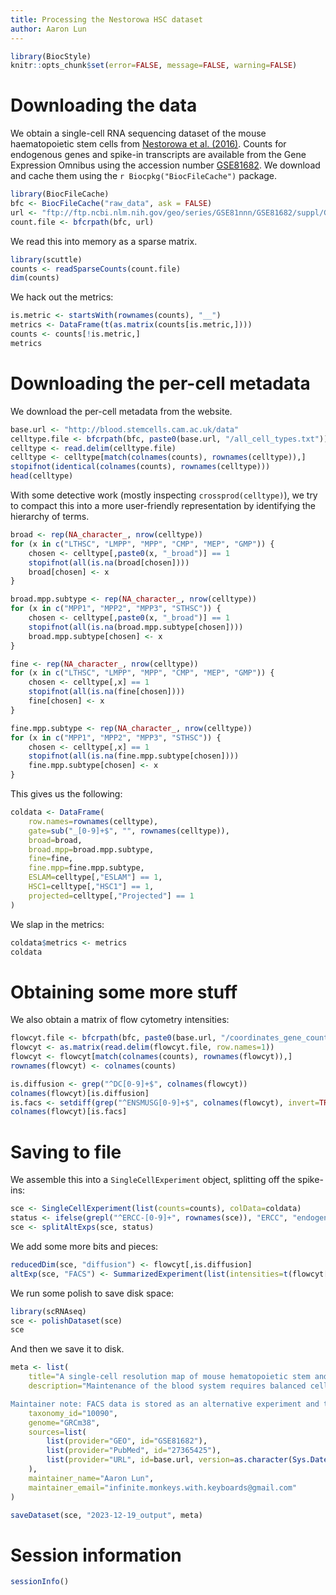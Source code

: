 ```yaml
---
title: Processing the Nestorowa HSC dataset
author: Aaron Lun
---
```


```r
library(BiocStyle)
knitr::opts_chunk$set(error=FALSE, message=FALSE, warning=FALSE)
```

# Downloading the data

We obtain a single-cell RNA sequencing dataset of the mouse haematopoietic stem cells from [Nestorowa et al. (2016)](https://doi.org/10.1182/blood-2016-05-716480).
Counts for endogenous genes and spike-in transcripts are available from the Gene Expression Omnibus
using the accession number [GSE81682](https://www.ncbi.nlm.nih.gov/geo/query/acc.cgi?acc=GSE81682).
We download and cache them using the `r Biocpkg("BiocFileCache")` package.

```r
library(BiocFileCache)
bfc <- BiocFileCache("raw_data", ask = FALSE)
url <- "ftp://ftp.ncbi.nlm.nih.gov/geo/series/GSE81nnn/GSE81682/suppl/GSE81682_HTSeq_counts.txt.gz"
count.file <- bfcrpath(bfc, url)
```

We read this into memory as a sparse matrix.

```r
library(scuttle)
counts <- readSparseCounts(count.file)
dim(counts)
```

We hack out the metrics:

```r
is.metric <- startsWith(rownames(counts), "__")
metrics <- DataFrame(t(as.matrix(counts[is.metric,])))
counts <- counts[!is.metric,]
metrics
```

# Downloading the per-cell metadata

We download the per-cell metadata from the website.

```r
base.url <- "http://blood.stemcells.cam.ac.uk/data"
celltype.file <- bfcrpath(bfc, paste0(base.url, "/all_cell_types.txt"))
celltype <- read.delim(celltype.file)
celltype <- celltype[match(colnames(counts), rownames(celltype)),]
stopifnot(identical(colnames(counts), rownames(celltype)))
head(celltype)
```

With some detective work (mostly inspecting `crossprod(celltype)`), we try to compact this into a more user-friendly representation by identifying the hierarchy of terms.

```r
broad <- rep(NA_character_, nrow(celltype))
for (x in c("LTHSC", "LMPP", "MPP", "CMP", "MEP", "GMP")) {
    chosen <- celltype[,paste0(x, "_broad")] == 1
    stopifnot(all(is.na(broad[chosen])))
    broad[chosen] <- x
}

broad.mpp.subtype <- rep(NA_character_, nrow(celltype))
for (x in c("MPP1", "MPP2", "MPP3", "STHSC")) {
    chosen <- celltype[,paste0(x, "_broad")] == 1
    stopifnot(all(is.na(broad.mpp.subtype[chosen])))
    broad.mpp.subtype[chosen] <- x
}

fine <- rep(NA_character_, nrow(celltype))
for (x in c("LTHSC", "LMPP", "MPP", "CMP", "MEP", "GMP")) {
    chosen <- celltype[,x] == 1
    stopifnot(all(is.na(fine[chosen])))
    fine[chosen] <- x
}

fine.mpp.subtype <- rep(NA_character_, nrow(celltype))
for (x in c("MPP1", "MPP2", "MPP3", "STHSC")) {
    chosen <- celltype[,x] == 1
    stopifnot(all(is.na(fine.mpp.subtype[chosen])))
    fine.mpp.subtype[chosen] <- x
}
```

This gives us the following:

```r
coldata <- DataFrame(
    row.names=rownames(celltype),
    gate=sub("_[0-9]+$", "", rownames(celltype)),
    broad=broad,
    broad.mpp=broad.mpp.subtype,
    fine=fine,
    fine.mpp=fine.mpp.subtype,
    ESLAM=celltype[,"ESLAM"] == 1,
    HSC1=celltype[,"HSC1"] == 1,
    projected=celltype[,"Projected"] == 1
)
```

We slap in the metrics:

```r
coldata$metrics <- metrics
coldata
```

# Obtaining some more stuff

We also obtain a matrix of flow cytometry intensities:

```r
flowcyt.file <- bfcrpath(bfc, paste0(base.url, "/coordinates_gene_counts_flow_cytometry.txt.gz"))
flowcyt <- as.matrix(read.delim(flowcyt.file, row.names=1))
flowcyt <- flowcyt[match(colnames(counts), rownames(flowcyt)),]
rownames(flowcyt) <- colnames(counts)

is.diffusion <- grep("^DC[0-9]+$", colnames(flowcyt))
colnames(flowcyt)[is.diffusion]
is.facs <- setdiff(grep("^ENSMUSG[0-9]+$", colnames(flowcyt), invert=TRUE), is.diffusion)
colnames(flowcyt)[is.facs]
```

# Saving to file 

We assemble this into a `SingleCellExperiment` object, splitting off the spike-ins:

```r
sce <- SingleCellExperiment(list(counts=counts), colData=coldata)
status <- ifelse(grepl("^ERCC-[0-9]+", rownames(sce)), "ERCC", "endogenous")
sce <- splitAltExps(sce, status)
```

We add some more bits and pieces:

```r
reducedDim(sce, "diffusion") <- flowcyt[,is.diffusion]
altExp(sce, "FACS") <- SummarizedExperiment(list(intensities=t(flowcyt[,is.facs])))
```

We run some polish to save disk space:

```r
library(scRNAseq)
sce <- polishDataset(sce)
sce
```

And then we save it to disk.

```r
meta <- list(
    title="A single-cell resolution map of mouse hematopoietic stem and progenitor cell differentiation",
    description="Maintenance of the blood system requires balanced cell fate decisions by hematopoietic stem and progenitor cells (HSPCs). Because cell fate choices are executed at the individual cell level, new single-cell profiling technologies offer exciting possibilities for mapping the dynamic molecular changes underlying HSPC differentiation. Here, we have used single-cell RNA sequencing to profile more than 1600 single HSPCs, and deep sequencing has enabled detection of an average of 6558 protein-coding genes per cell. Index sorting, in combination with broad sorting gates, allowed us to retrospectively assign cells to 12 commonly sorted HSPC phenotypes while also capturing intermediate cells typically excluded by conventional gating. We further show that independently generated single-cell data sets can be projected onto the single-cell resolution expression map to directly compare data from multiple groups and to build and refine new hypotheses. Reconstruction of differentiation trajectories reveals dynamic expression changes associated with early lymphoid, erythroid, and granulocyte-macrophage differentiation. The latter two trajectories were characterized by common upregulation of cell cycle and oxidative phosphorylation transcriptional programs. By using external spike-in controls, we estimate absolute messenger RNA (mRNA) levels per cell, showing for the first time that despite a general reduction in total mRNA, a subset of genes shows higher expression levels in immature stem cells consistent with active maintenance of the stem-cell state. Finally, we report the development of an intuitive Web interface as a new community resource to permit visualization of gene expression in HSPCs at single-cell resolution for any gene of choice.

Maintainer note: FACS data is stored as an alternative experiment and the diffusion map components are stored as reduced dimensions. The cell type assignments are stored in the column data, transformed from the identity matrix provided by the authors into a more user-friendly form. The gating strategy for FACS is inferred from the cell names: Prog (Lin- Sca1- c-Kit+), HSPC (Lin- Sca1+ c-Kit+) and LT-HSC (Lin- c-Kit+ Sca1+ CD34- Flk2-).",
    taxonomy_id="10090",
    genome="GRCm38",
    sources=list(
        list(provider="GEO", id="GSE81682"),
        list(provider="PubMed", id="27365425"),
        list(provider="URL", id=base.url, version=as.character(Sys.Date()))
    ),
    maintainer_name="Aaron Lun",
    maintainer_email="infinite.monkeys.with.keyboards@gmail.com"
)

saveDataset(sce, "2023-12-19_output", meta)
```

# Session information {-}

```r
sessionInfo()
```
